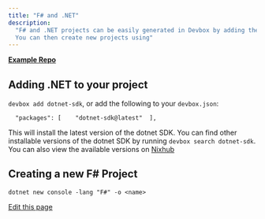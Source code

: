 ```yaml
---
title: "F# and .NET"
description:
  "F# and .NET projects can be easily generated in Devbox by adding the dotnet SDK to your project.
  You can then create new projects using"
---
```


[**Example Repo**](https://github.com/jetify-com/devbox/tree/main/examples/development/fsharp)

## Adding .NET to your project[​](#adding-net-to-your-project "Direct link to Adding .NET to your project")

`devbox add dotnet-sdk`, or add the following to your `devbox.json`:

```
  "packages": [    "dotnet-sdk@latest"  ],
```

This will install the latest version of the dotnet SDK. You can find other installable versions of
the dotnet SDK by running `devbox search dotnet-sdk`. You can also view the available versions on
[Nixhub](https://www.nixhub.io/search?q=dotnet)

## Creating a new F# Project[​](#creating-a-new-f-project "Direct link to Creating a new F# Project")

`dotnet new console -lang "F#" -o <name>`

[Edit this page](https://github.com/jetify-com/devbox/tree/main/docs/app/docs/devbox-examples/languages/fsharp.md)
